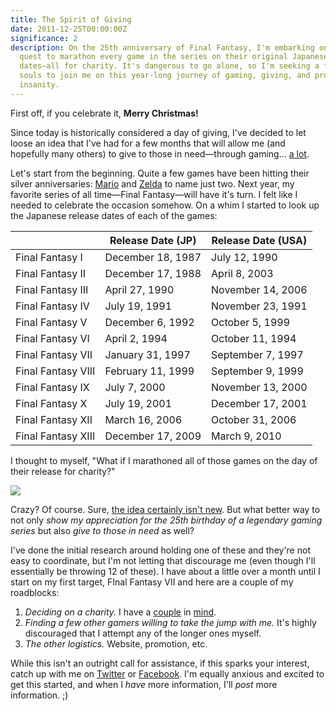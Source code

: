 ```yaml
---
title: The Spirit of Giving
date: 2011-12-25T00:00:00Z
significance: 2
description: On the 25th anniversary of Final Fantasy, I'm embarking on an epic
  quest to marathon every game in the series on their original Japanese release
  dates—all for charity. It's dangerous to go alone, so I'm seeking a few brave
  souls to join me on this year-long journey of gaming, giving, and probable
  insanity.
---
```


First off, if you celebrate it, **Merry Christmas!**

Since today is historically considered a day of giving, I've decided to let loose an idea that I've had for a few months that will allow me (and hopefully many others) to give to those in need—through gaming... [a lot][1].

Let's start from the beginning. Quite a few games have been hitting their silver anniversaries: [Mario][2] and [Zelda][3] to name just two. Next year, my favorite series of all time—Final Fantasy—will have it's turn. I felt like I needed to celebrate the occasion somehow. On a whim I started to look up the Japanese release dates of each of the games:

|                    | Release Date (JP) | Release Date (USA) |
| ------------------ | ----------------- | ------------------ |
| Final Fantasy I    | December 18, 1987 | July 12, 1990      |
| Final Fantasy II   | December 17, 1988 | April 8, 2003      |
| Final Fantasy III  | April 27, 1990    | November 14, 2006  |
| Final Fantasy IV   | July 19, 1991     | November 23, 1991  |
| Final Fantasy V    | December 6, 1992  | October 5, 1999    |
| Final Fantasy VI   | April 2, 1994     | October 11, 1994   |
| Final Fantasy VII  | January 31, 1997  | September 7, 1997  |
| Final Fantasy VIII | February 11, 1999 | September 9, 1999  |
| Final Fantasy IX   | July 7, 2000      | November 13, 2000  |
| Final Fantasy X    | July 19, 2001     | December 17, 2001  |
| Final Fantasy XII  | March 16, 2006    | October 31, 2006   |
| Final Fantasy XIII | December 17, 2009 | March 9, 2010      |

I thought to myself, "What if I marathoned all of those games on the day of their release for charity?"

![](/journal/2011/the-spirit-of-giving/tsogwallpaper.jpg)

Crazy? Of course. Sure, [the idea certainly isn't new][4]. But what better way to not only _show my appreciation for the 25th birthday of a legendary gaming series_ but also _give to those in need_ as well?

I've done the initial research around holding one of these and they're not easy to coordinate, but I'm not letting that discourage me (even though I'll essentially be throwing 12 of these). I have about a little over a month until I start on my first target, FInal Fantasy VII and here are a couple of my roadblocks:

1. _Deciding on a charity._ I have a [couple][5] in [mind][6].
2. _Finding a few other gamers willing to take the jump with me._ It's highly discouraged that I attempt any of the longer ones myself.
3. _The other logistics._ Website, promotion, etc.

While this isn't an outright call for assistance, if this sparks your interest, catch up with me on [Twitter][7] or [Facebook][8]. I'm equally anxious and excited to get this started, and when I _have_ more information, I'll _post_ more information. ;)

[1]: http://4.bp.blogspot.com/_D_Z-D2tzi14/S8TRIo4br3I/AAAAAAAACv4/Zh7_GcMlRKo/s400/ALOT.png
[2]: http://www.nintendo.com/sites/mario/
[3]: http://zelda.nintendo.com/
[4]: http://www.mariomarathon.com/
[5]: http://www.extra-life.org/
[6]: http://childsplaycharity.org/
[7]: https://twitter.com/bryanveloso
[8]: https://www.facebook.com/bryanveloso
